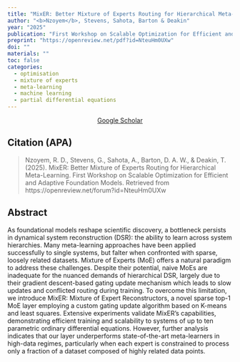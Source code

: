 ```yaml
---
title: "MixER: Better Mixture of Experts Routing for Hierarchical Meta-Learning"
author: "<b>Nzoyem</b>, Stevens, Sahota, Barton & Deakin"
year: "2025"
publication: "First Workshop on Scalable Optimization for Efficient and Adaptive Foundation Models @ ICLR 2025"
preprint: "https://openreview.net/pdf?id=NteuHm0UXw"
doi: ""
materials: ""
toc: false
categories:
  - optimisation
  - mixture of experts
  - meta-learning
  - machine learning
  - partial differential equations
---
```


```{=html}
<center> <a href="https://scholar.google.com/citations?view_op=view_citation&hl=en&user=80GLOSUAAAAJ&citation_for_view=80GLOSUAAAAJ:4DMP91E08xMC" target="_blank" class="btn btn-primary rounded-pill"> Google Scholar </a> </center>
```


## Citation (APA)

> Nzoyem, R. D., Stevens, G., Sahota, A., Barton, D. A. W., & Deakin, T. (2025). MixER: Better Mixture of Experts Routing for Hierarchical Meta-Learning. First Workshop on Scalable Optimization for Efficient and Adaptive Foundation Models. Retrieved from https://openreview.net/forum?id=NteuHm0UXw


## Abstract

As foundational models reshape scientific discovery, a bottleneck persists in dynamical system reconstruction (DSR): the ability to learn across system hierarchies. Many meta-learning approaches have been applied successfully to single systems, but falter when confronted with sparse, loosely related datasets. Mixture of Experts (MoE) offers a natural paradigm to address these challenges. Despite their potential, naive MoEs are inadequate for the nuanced demands of hierarchical DSR, largely due to their gradient descent-based gating update mechanism which leads to slow updates and conflicted routing during training. To overcome this limitation, we introduce MixER: Mixture of Expert Reconstructors, a novel sparse top-1 MoE layer employing a custom gating update algorithm based on K-means and least squares. Extensive experiments validate MixER’s capabilities, demonstrating efficient training and scalability to systems of up to ten parametric ordinary differential equations. However, further analysis indicates that our layer underperforms state-of-the-art meta-learners in high-data regimes, particularly when each expert is constrained to process only a fraction of a dataset composed of highly related data points.
